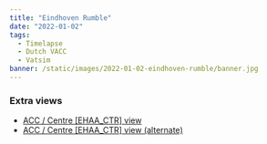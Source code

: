 ```yaml
---
title: "Eindhoven Rumble"
date: "2022-01-02"
tags:
  - Timelapse
  - Dutch VACC
  - Vatsim
banner: /static/images/2022-01-02-eindhoven-rumble/banner.jpg
---
```


<Youtube src="https://www.youtube-nocookie.com/embed/https://youtu.be/Dg44_0N9wJ4" />

### Extra views

- [ACC / Centre [EHAA_CTR] view](https://youtu.be/e3BO2Sja34s)
- [ACC / Centre [EHAA_CTR] view (alternate)](https://youtu.be/-hCULjbeK1Q)
